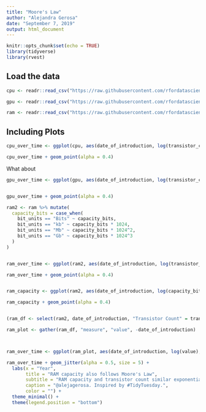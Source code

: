 ```yaml
---
title: "Moore's Law"
author: "Alejandra Gerosa"
date: "September 7, 2019"
output: html_document
---
```


```r
knitr::opts_chunk$set(echo = TRUE)
library(tidyverse)
library(rvest)


```

## Load the data


```r
cpu <- readr::read_csv("https://raw.githubusercontent.com/rfordatascience/tidytuesday/master/data/2019/2019-09-03/cpu.csv")

gpu <- readr::read_csv("https://raw.githubusercontent.com/rfordatascience/tidytuesday/master/data/2019/2019-09-03/gpu.csv")

ram <- readr::read_csv("https://raw.githubusercontent.com/rfordatascience/tidytuesday/master/data/2019/2019-09-03/ram.csv")


```

## Including Plots


```r

cpu_over_time <- ggplot(cpu, aes(date_of_introduction, log(transistor_count), size = area))

cpu_over_time + geom_point(alpha = 0.4)

```

What about 

```r
gpu_over_time <- ggplot(gpu, aes(date_of_introduction, log(transistor_count), size = area))


gpu_over_time + geom_point(alpha = 0.4)

```

```r

ram2 <- ram %>% mutate(
  capacity_bits = case_when(
    bit_units == "Bits" ~ capacity_bits,
    bit_units == "kb" ~ capacity_bits * 1024,
    bit_units == "Mb" ~ capacity_bits * 1024^2,
    bit_units == "Gb" ~ capacity_bits * 1024^3
  )
)


ram_over_time <- ggplot(ram2, aes(date_of_introduction, log(transistor_count)))

ram_over_time + geom_point(alpha = 0.4)


ram_capacity <- ggplot(ram2, aes(date_of_introduction, log(capacity_bits)))

ram_capacity + geom_point(alpha = 0.4)


(ram_df <- select(ram2, date_of_introduction, "Transistor Count" = transistor_count, "Capacity (Bits)" = capacity_bits))

ram_plot <- gather(ram_df, "measure", "value", -date_of_introduction)



ram_over_time <- ggplot(ram_plot, aes(date_of_introduction, log(value), color = measure))

ram_over_time + geom_jitter(alpha = 0.5, size = 5) +
  labs(x = "Year",
       title = "RAM capacity also follows Moore's Law",
       subtitle = "RAM capacity and transistor count similar exponential growth over time",
       caption = "@alejagerosa. Inspired by #TidyTuesday.",
       color = "") +
  theme_minimal() +
  theme(legend.position = "bottom")




```
